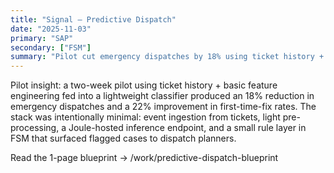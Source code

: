 ```yaml
---
title: "Signal — Predictive Dispatch"
date: "2025-11-03"
primary: "SAP"
secondary: ["FSM"]
summary: "Pilot cut emergency dispatches by 18% using ticket history + simple ML classifier integrated into FSM."
---
```


Pilot insight: a two-week pilot using ticket history + basic feature engineering fed into a lightweight classifier produced an 18% reduction in emergency dispatches and a 22% improvement in first-time-fix rates. The stack was intentionally minimal: event ingestion from tickets, light pre-processing, a Joule-hosted inference endpoint, and a small rule layer in FSM that surfaced flagged cases to dispatch planners.

Read the 1-page blueprint → /work/predictive-dispatch-blueprint